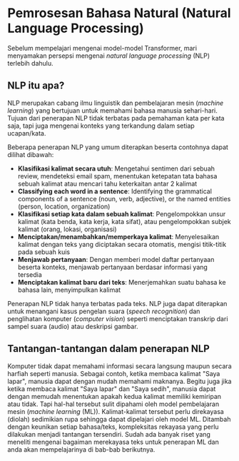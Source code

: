 # Pemrosesan Bahasa Natural (Natural Language Processing)

<CourseFloatingBanner
    chapter={1}
    classNames="absolute z-10 right-0 top-0"
/>

Sebelum mempelajari mengenai model-model Transformer, mari menyamakan persepsi mengenai _natural language processing_ (NLP) terlebih dahulu.

## NLP itu apa?

NLP merupakan cabang ilmu linguistik dan pembelajaran mesin (_machine learning_) yang bertujuan untuk memahami bahasa manusia sehari-hari. Tujuan dari penerapan NLP tidak terbatas pada pemahaman kata per kata saja, tapi juga mengenai konteks yang terkandung dalam setiap ucapan/kata.

Beberapa penerapan NLP yang umum diterapkan beserta contohnya dapat dilihat dibawah:

- **Klasifikasi kalimat secara utuh**: Mengetahui sentimen dari sebuah review, mendeteksi email spam, menentukan ketepatan tata bahasa sebuah kalimat atau mencari tahu keterkaitan antar 2 kalimat
- **Classifying each word in a sentence**: Identifying the grammatical components of a sentence (noun, verb, adjective), or the named entities (person, location, organization)
- **Klasifikasi setiap kata dalam sebuah kalimat**: Pengelompokkan unsur kalimat (kata benda, kata kerja, kata sifat), atau pengelompokkan subjek kalimat (orang, lokasi, organisasi)
- **Menciptakan/menambahkan/memperkaya kalimat**: Menyelesaikan kalimat dengan teks yang diciptakan secara otomatis, mengisi titik-titik pada sebuah kuis
- **Menjawab pertanyaan**: Dengan memberi model daftar pertanyaan beserta konteks, menjawab pertanyaan berdasar informasi yang tersedia
- **Menciptakan kalimat baru dari teks**: Menerjemahkan suatu bahasa ke bahasa lain, menyimpulkan kalimat

Penerapan NLP tidak hanya terbatas pada teks. NLP juga dapat diterapkan untuk menangani kasus pengelan suara (_speech recognition_) dan penglihatan komputer (_computer vision_) seperti menciptakan transkrip dari sampel suara (audio) atau deskripsi gambar.

## Tantangan-tantangan dalam penerapan NLP

Komputer tidak dapat memahami informasi secara langsung maupun secara harfiah seperti manusia. Sebagai contoh, ketika membaca kalimat "Saya lapar", manusia dapat dengan mudah memahami maknanya. Begitu juga jika ketika membaca kalimat "Saya lapar" dan "Saya sedih", manusia dapat dengan memudah menentukan apakah kedua kalimat memiliki kemiripan atau tidak. Tapi hal-hal tersebut sulit dipahami oleh model pembelajaran mesin (_machine learning_ (ML)). Kalimat-kalimat tersebut perlu direkayasa (diolah) sedimikian rupa sehingga dapat dipelajari oleh model ML. Ditambah dengan keunikan setiap bahasa/teks, kompleksitas rekayasa yang perlu dilakukan menjadi tantangan tersendiri. Sudah ada banyak riset yang meneliti mengenai bagaiman merekayasa teks untuk penerapan ML dan anda akan mempelajarinya di bab-bab berikutnya.
